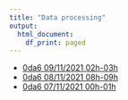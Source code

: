 ```yaml
---
title: "Data processing"
output: 
  html_document:
    df_print: paged
---
```


* [0da6 09/11/2021 02h-03h](documents/0da6_9nov21_2h-3h.html)
* [0da6 08/11/2021 08h-09h](documents/Stabilised_corrected_data.html)
* [0da6 07/11/2021 00h-01h](documents/0da6_7nov_00h-1h.html)

